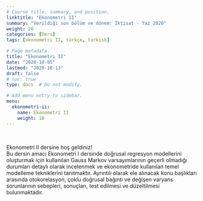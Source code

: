 ```yaml
---
# Course title, summary, and position.
linktitle: "Ekonometri II"
summary: "Verildiği son bölüm ve dönem: İktisat - Yaz 2020"
weight: 20
categories: [Ders]
tags: [ekonometri II, türkçe, turkish]

# Page metadata.
title: "Ekonometri II"
date: "2020-10-05"
lastmod: "2020-10-13"
draft: false
# toc: true
type: docs  # Do not modify.

# Add menu entry to sidebar.
menu:
  ekonometri-ii:
    name: Ekonometri II
    weight: 10
---
```


<br>

Ekonometri II dersine hoş geldiniz!  
Bu dersin amacı Ekonometri I dersinde doğrusal regresyon modellerini oluşturmak için kullanılan Gauss Markov varsayımlarının geçerli olmadığı durumları detaylı olarak incelenmek ve ekonometride kullanılan temel modelleme tekniklerini tanıtmaktır. Ayrıntılı olarak ele alınacak konu başlıkları arasında otokorelasyon, çoklu doğrusal bağıntı ve değişen varyans sorunlarının sebepleri, sonuçları, test edilmesi ve düzeltilmesi bulunmaktadır.
